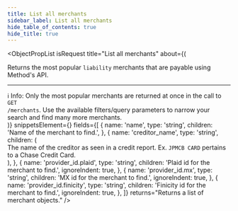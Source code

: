 ```yaml
---
title: List all merchants
sidebar_label: List all merchants
hide_table_of_contents: true
hide_title: true
---
```



<ObjectPropList
  isRequest
  title="List all merchants"
  about={(
    <div>
      Returns the most popular <code>liability</code> merchants that are payable using Method's API.
      <hr className="dotted-divider" />
      <span className="pill-info">ℹ️ Info:</span> Only the most popular merchants are returned at
      once in the call to <code>GET /merchants</code>. Use the available filters/query parameters
      to narrow your search and find many more merchants.
    </div>
  )}
  snippetsElement={<MerchantsList />}
  fields={[
    {
      name: 'name',
      type: 'string',
      children: 'Name of the merchant to find.',
    },
    {
      name: 'creditor_name',
      type: 'string',
      children: (
        <div>The name of the creditor as seen in a credit
          report. Ex. <code>JPMCB CARD</code> pertains to a Chase Credit Card.
        </div>
      ),
    },
    {
      name: 'provider_id.plaid',
      type: 'string',
      children: 'Plaid id for the merchant to find.',
      ignoreIndent: true,
    },
    {
      name: 'provider_id.mx',
      type: 'string',
      children: 'MX id for the merchant to find.',
      ignoreIndent: true,
    },
    {
      name: 'provider_id.finicity',
      type: 'string',
      children: 'Finicity id for the merchant to find.',
      ignoreIndent: true,
    },
  ]}
  returns="Returns a list of merchant objects."
/>
